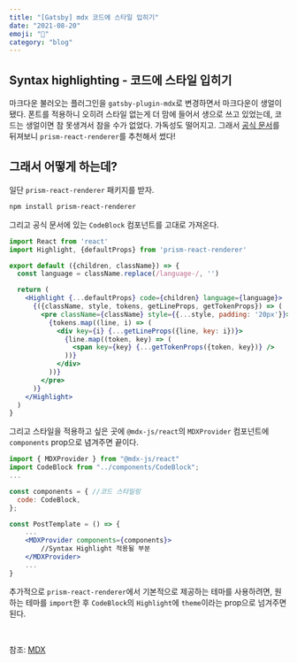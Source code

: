 ```yaml
---
title: "[Gatsby] mdx 코드에 스타일 입히기"
date: "2021-08-20"
emoji: "🎨"
category: "blog"
---
```


## Syntax highlighting - 코드에 스타일 입히기
마크다운 불러오는 플러그인을 `gatsby-plugin-mdx`로 변경하면서 마크다운이 생얼이 됐다.
폰트를 적용하니 오히려 스타일 없는게 더 맘에 들어서 생으로 쓰고 있었는데, 코드는 생얼이면 참 못생겨서 참을 수가 없었다. 가독성도 떨어지고.
그래서 [공식 문서](https://mdxjs.com/guides/syntax-highlighting)를 뒤져보니 `prism-react-renderer`를 추천해서 썼다!

## 그래서 어떻게 하는데?

일단 `prism-react-renderer` 패키지를 받자.
```bash
npm install prism-react-renderer
```

그리고 공식 문서에 있는 `CodeBlock` 컴포넌트를 고대로 가져온다.
```jsx
import React from 'react'
import Highlight, {defaultProps} from 'prism-react-renderer'

export default ({children, className}) => {
  const language = className.replace(/language-/, '')

  return (
    <Highlight {...defaultProps} code={children} language={language}>
      {({className, style, tokens, getLineProps, getTokenProps}) => (
        <pre className={className} style={{...style, padding: '20px'}}>
          {tokens.map((line, i) => (
            <div key={i} {...getLineProps({line, key: i})}>
              {line.map((token, key) => (
                <span key={key} {...getTokenProps({token, key})} />
              ))}
            </div>
          ))}
        </pre>
      )}
    </Highlight>
  )
}
```

그리고 스타일을 적용하고 싶은 곳에 `@mdx-js/react`의 `MDXProvider` 컴포넌트에 `components` prop으로 념겨주면 끝이다.

```jsx
import { MDXProvider } from "@mdx-js/react"
import CodeBlock from "../components/CodeBlock";
...

const components = { //코드 스타일링
  code: CodeBlock,
};

const PostTemplate = () => {
    ...
    <MDXProvider components={components}>
        //Syntax Highlight 적용될 부분
    </MDXProvider>
    ...
}
```

추가적으로 `prism-react-renderer`에서 기본적으로 제공하는 테마를 사용하려면, 원하는 테마를 `import`한 후 `CodeBlock`의 `Highlight`에 `theme`이라는 prop으로 넘겨주면 된다.

<br/>

참조: 
[MDX](https://mdxjs.com/guides/syntax-highlighting)





